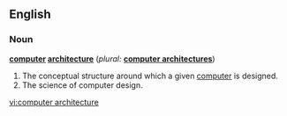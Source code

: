 ==English==

===Noun===
'''[[computer]] [[architecture]]'''  (''plural:'' '''[[computer architectures]]''')
# The conceptual structure around which a given [[computer]] is designed.
# The science of computer design.

[[vi:computer architecture]]
